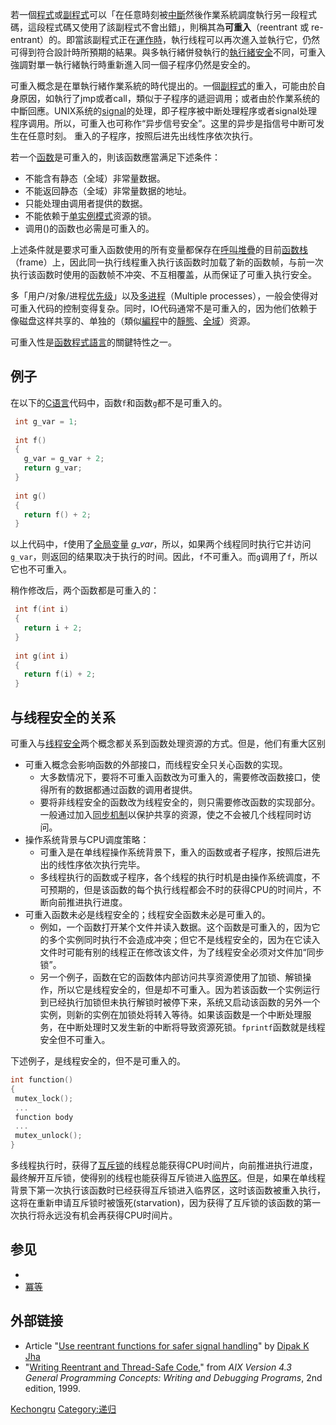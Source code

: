 
{{NoteTA
|G1=IT

}}
若一個[[程式|程式]]或[[副程式|副程式]]可以「在任意時刻被[[中斷|中斷]]然後作業系統調度執行另一段程式碼，這段程式碼又使用了該副程式不會出錯」，則稱其為'''可重入'''（reentrant 或 re-entrant）的。即當該副程式正在[[執行期|運作時]]，執行线程可以再次進入並執行它，仍然可得到符合設計時所預期的結果。與多執行緒併發執行的[[執行緒安全|執行緒安全]]不同，可重入強調對單一執行緒執行時重新進入同一個子程序仍然是安全的。

可重入概念是在單執行緒作業系統的時代提出的。一個[[副程式|副程式]]的重入，可能由於自身原因，如執行了jmp或者call，類似于子程序的遞迴调用；或者由於作業系统的中斷回應。UNIX系统的[[訊號_(计算机科学)|signal]]的处理，即子程序被中断处理程序或者signal处理程序调用。所以，可重入也可称作“异步信号安全”。这里的异步是指信号中断可发生在任意时刻。 重入的子程序，按照后进先出线性序依次执行。

若一个[[函数|函数]]是可重入的，則该函数應當满足下述条件：
* 不能含有静态（全域）非常量数据。
* 不能返回静态（全域）非常量数据的地址。
* 只能处理由调用者提供的数据。
* 不能依赖于[[单实例模式|单实例模式]]资源的锁。
* 调用({{lang|en|call}})的函数也必需是可重入的。
上述条件就是要求可重入函数使用的所有变量都保存在[[呼叫堆疊|呼叫堆疊]]的目前[[函数栈|函数栈]]（frame）上，因此同一执行线程重入执行该函数时加载了新的函数帧，与前一次执行该函数时使用的函数帧不冲突、不互相覆盖，从而保证了可重入执行安全。

多「用户/对象/进程[[调度_(计算机)|优先级]]」以及[[多进程|多进程]]（Multiple processes），一般会使得对可重入代码的控制变得复杂。同时，IO代码通常不是可重入的，因为他们依赖于像磁盘这样共享的、单独的（類似[[編程|編程]]中的[[靜態|靜態]]、[[全域變數|全域]]）资源。

可重入性是[[函数程式語言|函数程式語言]]的關鍵特性之一。

== 例子 ==
在以下的[[C语言|C语言]]代码中，函数<code>f</code>和函数<code>g</code>都不是可重入的。

<syntaxhighlight lang="c">
 int g_var = 1;
 
 int f()
 {
   g_var = g_var + 2;
   return g_var;
 }
 
 int g()
 {
   return f() + 2;
 }
</syntaxhighlight>

以上代码中，<code>f</code>使用了[[全局变量|全局变量]] ''g_var''，所以，如果两个线程同时执行它并访问<code>g_var</code>，则返回的结果取决于执行的时间。因此，<code>f</code>不可重入。而<code>g</code>调用了<code>f</code>，所以它也不可重入。

稍作修改后，两个函数都是可重入的：

<syntaxhighlight lang="c">
 int f(int i)
 {
   return i + 2;
 }
 
 int g(int i)
 {
   return f(i) + 2;
 }
</syntaxhighlight>

== 与线程安全的关系 ==

可重入与[[线程安全|线程安全]]两个概念都关系到函数处理资源的方式。但是，他们有重大区别
*可重入概念会影响函数的外部接口，而线程安全只关心函数的实现。
** 大多数情况下，要将不可重入函数改为可重入的，需要修改函数接口，使得所有的数据都通过函数的调用者提供。
** 要将非线程安全的函数改为线程安全的，则只需要修改函数的实现部分。一般通过加入[[同步机制|同步机制]]以保护共享的资源，使之不会被几个线程同时访问。
*操作系统背景与CPU调度策略：
**可重入是在单线程操作系统背景下，重入的函数或者子程序，按照后进先出的线性序依次执行完毕。
**多线程执行的函数或子程序，各个线程的执行时机是由操作系统调度，不可预期的，但是该函数的每个执行线程都会不时的获得CPU的时间片，不断向前推进执行进度。
*可重入函数未必是线程安全的；线程安全函数未必是可重入的。
**例如，一个函数打开某个文件并读入数据。这个函数是可重入的，因为它的多个实例同时执行不会造成冲突；但它不是线程安全的，因为在它读入文件时可能有别的线程正在修改该文件，为了线程安全必须对文件加“同步锁”。
**另一个例子，函数在它的函数体内部访问共享资源使用了加锁、解锁操作，所以它是线程安全的，但是却不可重入。因为若该函数一个实例运行到已经执行加锁但未执行解锁时被停下来，系统又启动该函数的另外一个实例，则新的实例在加锁处将转入等待。如果该函数是一个中断处理服务，在中断处理时又发生新的中断将导致资源死锁。<code>fprintf</code>函数就是线程安全但不可重入。

下述例子，是线程安全的，但不是可重入的。
<syntaxhighlight lang="c">
int function()
{
 mutex_lock();
 ...
 function body
 ...
 mutex_unlock();
}
</syntaxhighlight>
多线程执行时，获得了[[互斥锁|互斥锁]]的线程总能获得CPU时间片，向前推进执行进度，最终解开互斥锁，使得别的线程也能获得互斥锁进入[[临界区|临界区]]。但是，如果在单线程背景下第一次执行该函数时已经获得互斥锁进入临界区，这时该函数被重入执行，这将在重新申请互斥锁时被饿死(starvation)，因为获得了互斥锁的该函数的第一次执行将永远没有机会再获得CPU时间片。

== 参见 ==
* {{link-en|引用透明|Referential transparency}}
* [[冪等|冪等]]

== 外部链接 ==
* Article "[http://www-106.ibm.com/developerworks/linux/library/l-reent.html Use reentrant functions for safer signal handling]" by [[Dipak_K_Jha|Dipak K Jha]]
* "[http://publib.boulder.ibm.com/infocenter/systems/topic/com.ibm.aix.genprogc/doc/genprogc/writing_reentrant_thread_safe_code.htm Writing Reentrant and Thread-Safe Code]," from ''AIX Version 4.3 General Programming Concepts: Writing and Debugging Programs'', 2nd edition, 1999.

[[Category:计算机编程|Kechongru]]
[[Category:递归|Category:递归]]